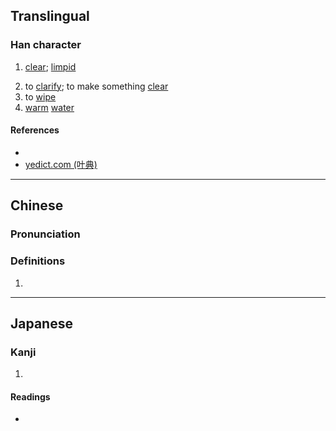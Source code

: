 {{character info/new}}
{{also|涗}}
==Translingual==

===Han character===
{{Han char|rn=85|rad=水|as=07|sn=10|four=|canj=ECRU,XECRU|ids=⿰氵兑}}

# {{lb|zh|of liquid}} [[clear]]; [[limpid]]
# to [[clarify]]; to make something [[clear]]
# to [[wipe]]
# [[warm]] [[water]]

====References====
* {{Han ref|kx=0627.311|hdz=31633.040|uh=6D9A|ud=28058}}
* [http://yedict.com/htm/6D/6D9A.htm yedict.com (叶典)]

----

==Chinese==
{{zh-forms}}

===Pronunciation===
{{zh-pron
|m=shuì
|c=seoi3
|mc=
|oc=y
|ma=
|cat=a,v,n
}}

===Definitions===
{{zh-hanzi}}

# {{rfdef|lang=zh}}

----

==Japanese==

===Kanji===
{{ja-kanji|grade=|rs=水07}}

# {{defn|lang=ja|sort=水07}}

====Readings====
* {{ja-readings|on=[[せい]] (sei), [[せつ]] (setsu), [[せち]] (sechi)|kun=[[ぬるまゆ]] (nurumayu)}}